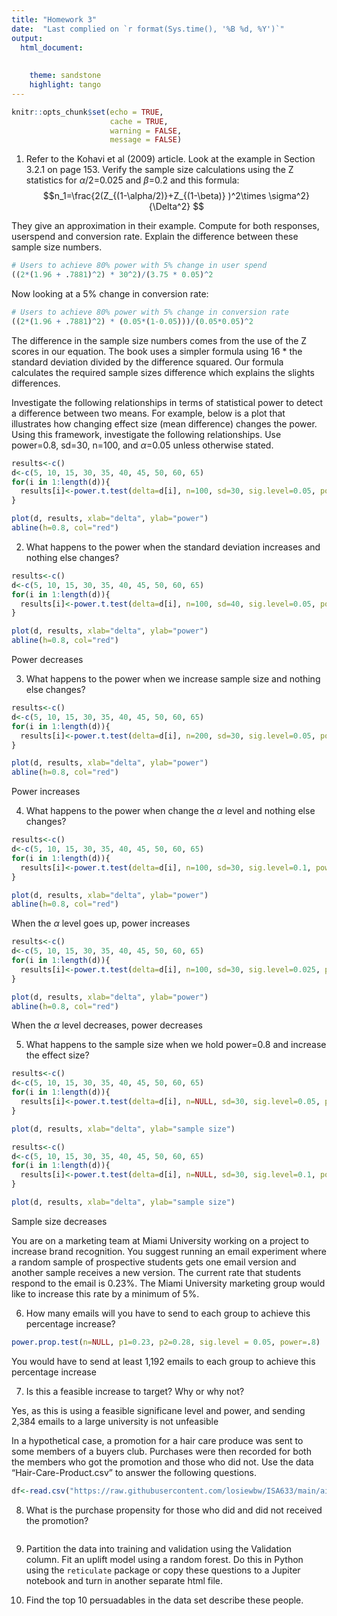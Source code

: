 ```yaml
---
title: "Homework 3"
date:  "Last complied on `r format(Sys.time(), '%B %d, %Y')`"
output:
  html_document: 
  
    
    theme: sandstone
    highlight: tango
---
```


```r
knitr::opts_chunk$set(echo = TRUE,
                      cache = TRUE, 
                      warning = FALSE,
                      message = FALSE)
```

1.  Refer to the Kohavi et al (2009) article. Look at the example in Section 3.2.1 on page 153. Verify the sample size calculations using the Z statistics for $\alpha/2$=0.025 and $\beta$=0.2 and this formula: $$n_1=\frac{2(Z_{(1-\alpha/2)}+Z_{(1-\beta)} )^2\times \sigma^2}{\Delta^2} $$

They give an approximation in their example. Compute for both responses, userspend and conversion rate. Explain the difference between these sample size numbers.

```r
# Users to achieve 80% power with 5% change in user spend
((2*(1.96 + .7881)^2) * 30^2)/(3.75 * 0.05)^2
```

Now looking at a 5% change in conversion rate:

```R
# Users to achieve 80% power with 5% change in conversion rate
((2*(1.96 + .7881)^2) * (0.05*(1-0.05)))/(0.05*0.05)^2
```

The difference in the sample size numbers comes from the use of the Z scores in our equation. The book uses a simpler formula using 16 \* the standard deviation divided by the difference squared. Our formula calculates the required sample sizes difference which explains the slights differences.

Investigate the following relationships in terms of statistical power to detect a difference between two means. For example, below is a plot that illustrates how changing effect size (mean difference) changes the power. Using this framework, investigate the following relationships. Use power=0.8, sd=30, n=100, and $\alpha$=0.05 unless otherwise stated.

```r
results<-c()
d<-c(5, 10, 15, 30, 35, 40, 45, 50, 60, 65)
for(i in 1:length(d)){
  results[i]<-power.t.test(delta=d[i], n=100, sd=30, sig.level=0.05, power=NULL)$power
}

plot(d, results, xlab="delta", ylab="power")
abline(h=0.8, col="red")


```

2.  What happens to the power when the standard deviation increases and nothing else changes?

```r
results<-c()
d<-c(5, 10, 15, 30, 35, 40, 45, 50, 60, 65)
for(i in 1:length(d)){
  results[i]<-power.t.test(delta=d[i], n=100, sd=40, sig.level=0.05, power=NULL)$power
}

plot(d, results, xlab="delta", ylab="power")
abline(h=0.8, col="red")


```
Power decreases

3.  What happens to the power when we increase sample size and nothing else changes?

```r
results<-c()
d<-c(5, 10, 15, 30, 35, 40, 45, 50, 60, 65)
for(i in 1:length(d)){
  results[i]<-power.t.test(delta=d[i], n=200, sd=30, sig.level=0.05, power=NULL)$power
}

plot(d, results, xlab="delta", ylab="power")
abline(h=0.8, col="red")


```
Power increases

4.  What happens to the power when change the $\alpha$ level and nothing else changes?

```R
results<-c()
d<-c(5, 10, 15, 30, 35, 40, 45, 50, 60, 65)
for(i in 1:length(d)){
  results[i]<-power.t.test(delta=d[i], n=100, sd=30, sig.level=0.1, power=NULL)$power
}

plot(d, results, xlab="delta", ylab="power")
abline(h=0.8, col="red")

```
When the $\alpha$ level goes up, power increases

```r
results<-c()
d<-c(5, 10, 15, 30, 35, 40, 45, 50, 60, 65)
for(i in 1:length(d)){
  results[i]<-power.t.test(delta=d[i], n=100, sd=30, sig.level=0.025, power=NULL)$power
}

plot(d, results, xlab="delta", ylab="power")
abline(h=0.8, col="red")
```

When the $\alpha$ level decreases, power decreases

5.  What happens to the sample size when we hold power=0.8 and increase the effect size?

```R
results<-c()
d<-c(5, 10, 15, 30, 35, 40, 45, 50, 60, 65)
for(i in 1:length(d)){
  results[i]<-power.t.test(delta=d[i], n=NULL, sd=30, sig.level=0.05, power=0.8)$n
}

plot(d, results, xlab="delta", ylab="sample size")

```
```r
results<-c()
d<-c(5, 10, 15, 30, 35, 40, 45, 50, 60, 65)
for(i in 1:length(d)){
  results[i]<-power.t.test(delta=d[i], n=NULL, sd=30, sig.level=0.1, power=0.8)$n
}

plot(d, results, xlab="delta", ylab="sample size")
```
Sample size decreases

You are on a marketing team at Miami University working on a project to increase brand recognition. You suggest running an email experiment where a random sample of prospective students gets one email version and another sample receives a new version. The current rate that students respond to the email is 0.23%. The Miami University marketing group would like to increase this rate by a minimum of 5%.

6.  How many emails will you have to send to each group to achieve this percentage increase?

```r
power.prop.test(n=NULL, p1=0.23, p2=0.28, sig.level = 0.05, power=.8)
```
You would have to send at least 1,192 emails to each group to achieve this percentage increase

7.  Is this a feasible increase to target? Why or why not?

Yes, as this is using a feasible significane level and power, and sending 2,384 emails to a large university is not unfeasible

In a hypothetical case, a promotion for a hair care produce was sent to some members of a buyers club. Purchases were then recorded for both the members who got the promotion and those who did not. Use the data "Hair-Care-Product.csv" to answer the following questions.

```r
df<-read.csv("https://raw.githubusercontent.com/losiewbw/ISA633/main/airbnb_social.csv")
```


8.  What is the purchase propensity for those who did and did not received the promotion?

```r




```

9.  Partition the data into training and validation using the Validation column. Fit an uplift model using a random forest. Do this in Python using the `reticulate` package or copy these questions to a Jupiter notebook and turn in another separate html file.

10. Find the top 10 persuadables in the data set describe these people.
